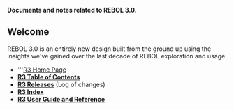 '''Documents and notes related to REBOL 3.0.'''

==Welcome==

REBOL 3.0 is an entirely new design built from the ground up using the insights we've gained over the last decade of REBOL exploration and usage.

*'''[http://www.rebol.com/rebol3/index.html R3 Home Page]
*'''[[Table Of Contents|R3 Table of Contents]]'''
*'''[[R3 Releases]]''' (Log of changes)
*'''[[R3 Index]]''' 
*'''[http://www.rebol.com/r3/docs R3 User Guide and Reference]'''